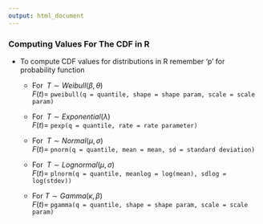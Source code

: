 ---
output: html_document
---

### Computing Values For The CDF in R

-  To compute CDF values for distributions in R <focus>remember 'p' for probability function</focus>

    + For $\;T \sim Weibull(\beta,\theta)$<br>$F(t)=$ `pweibull(q = quantile, shape = shape param, scale = scale param)`

    + For $\;T \sim Exponential(\lambda)$<br>$F(t)=$ `pexp(q = quantile, rate = rate parameter)`

    + For $\;T \sim Normal(\mu,\sigma)$<br>$F(t)=$ `pnorm(q = quantile, mean = mean, sd = standard deviation)`

    + For $\;T \sim Lognormal(\mu,\sigma)$<br>$F(t)=$ `plnorm(q = quantile, meanlog = log(mean), sdlog = log(stdev))`

    + For $T \sim Gamma(\kappa,\beta)$<br>$F(t)=$ `pgamma(q = quantile, shape = shape param, scale = scale param)`
